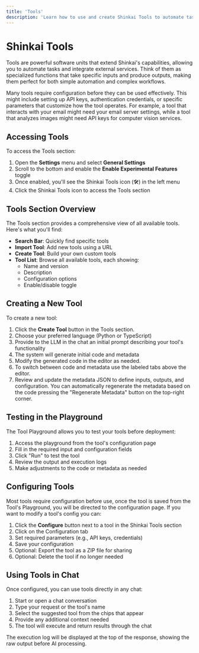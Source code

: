 ```yaml
---
title: 'Tools'
description: 'Learn how to use and create Shinkai Tools to automate tasks and extend functionality'
---
```


# Shinkai Tools

Tools are powerful software units that extend Shinkai's capabilities, allowing you to automate tasks and integrate external services. Think of them as specialized functions that take specific inputs and produce outputs, making them perfect for both simple automation and complex workflows.

Many tools require configuration before they can be used effectively. This might include setting up API keys, authentication credentials, or specific parameters that customize how the tool operates. For example, a tool that interacts with your email might need your email server settings, while a tool that analyzes images might need API keys for computer vision services.

## Accessing Tools

To access the Tools section:

1. Open the **Settings** menu and select **General Settings**
2. Scroll to the bottom and enable the **Enable Experimental Features** toggle
3. Once enabled, you'll see the Shinkai Tools icon (🛠️) in the left menu
4. Click the Shinkai Tools icon to access the Tools section

## Tools Section Overview

The Tools section provides a comprehensive view of all available tools. Here's what you'll find:

- **Search Bar**: Quickly find specific tools
- **Import Tool**: Add new tools using a URL
- **Create Tool**: Build your own custom tools
- **Tool List**: Browse all available tools, each showing:
  - Name and version
  - Description
  - Configuration options
  - Enable/disable toggle

## Creating a New Tool

To create a new tool:

1. Click the **Create Tool** button in the Tools section.
2. Choose your preferred language (Python or TypeScript)
3. Provide to the LLM in the chat an initial prompt describing your tool's functionality
4. The system will generate initial code and metadata
5. Modify the generated code in the editor as needed.
6. To switch between code and metadata use the labeled tabs above the editor.
7. Review and update the metadata JSON to define inputs, outputs, and configuration. You can automatically regenerate the metadata based on the code pressing the "Regenerate Metadata" button on the top-right corner.

## Testing in the Playground

The Tool Playground allows you to test your tools before deployment:

1. Access the playground from the tool's configuration page
2. Fill in the required input and configuration fields
3. Click "Run" to test the tool
4. Review the output and execution logs
5. Make adjustments to the code or metadata as needed

## Configuring Tools

Most tools require configuration before use, once the tool is saved from the Tool's Playground, you will be directed to the configuration page. If you want to modify a tool's config you can:

1. Click the **Configure** button next to a tool in the Shinkai Tools section
2. Click on the Configuration tab
3. Set required parameters (e.g., API keys, credentials)
4. Save your configuration
5. Optional: Export the tool as a ZIP file for sharing
6. Optional: Delete the tool if no longer needed

## Using Tools in Chat

Once configured, you can use tools directly in any chat:

1. Start or open a chat conversation
2. Type your request or the tool's name
3. Select the suggested tool from the chips that appear
4. Provide any additional context needed
5. The tool will execute and return results through the chat

The execution log will be displayed at the top of the response, showing the raw output before AI processing.

